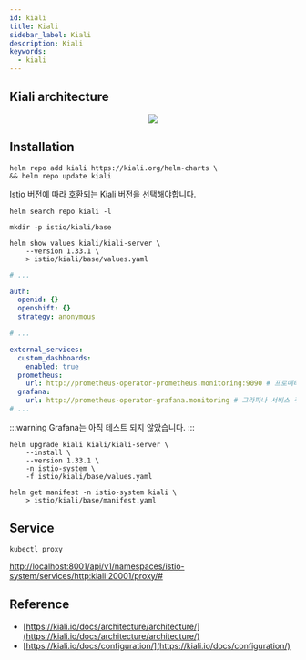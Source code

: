 ```yaml
---
id: kiali
title: Kiali
sidebar_label: Kiali
description: Kiali
keywords:
  - kiali
---
```



## Kiali architecture

<center>
  <img src={useBaseUrl("img/nn/mlops/istio/kiali-architecture.png")} />
</center>

## Installation

```shell
helm repo add kiali https://kiali.org/helm-charts \
&& helm repo update kiali
```

Istio 버전에 따라 호환되는 Kiali 버전을 선택해야합니다.

```shell
helm search repo kiali -l
```

```shell
mkdir -p istio/kiali/base
```

```shell
helm show values kiali/kiali-server \
    --version 1.33.1 \
    > istio/kiali/base/values.yaml
```

```yaml title="istio/kiali/base/values.yaml"
# ...

auth:
  openid: {}
  openshift: {}
  strategy: anonymous

# ...

external_services:
  custom_dashboards:
    enabled: true
  prometheus:
    url: http://prometheus-operator-prometheus.monitoring:9090 # 프로메테우스 서비스 주소
  grafana:
    url: http://prometheus-operator-grafana.monitoring # 그라파나 서비스 주소
# ...
```

:::warning
Grafana는 아직 테스트 되지 않았습니다.
:::

```shell
helm upgrade kiali kiali/kiali-server \
    --install \
    --version 1.33.1 \
    -n istio-system \
    -f istio/kiali/base/values.yaml
```

```shell
helm get manifest -n istio-system kiali \
    > istio/kiali/base/manifest.yaml
```

## Service

```shell
kubectl proxy
```

[http://localhost:8001/api/v1/namespaces/istio-system/services/http:kiali:20001/proxy/#](http://localhost:8001/api/v1/namespaces/istio-system/services/http:kiali:20001/proxy/#)

## Reference

- [https://kiali.io/docs/architecture/architecture/](https://kiali.io/docs/architecture/architecture/)
- [https://kiali.io/docs/configuration/](https://kiali.io/docs/configuration/)

